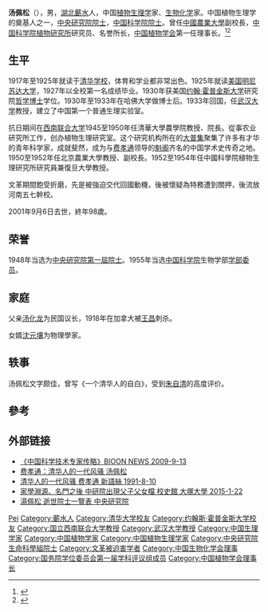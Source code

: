 {{Infobox_Person
| name = 汤佩松<!-- Pei-Sung Tang -->
|image= 湯佩松.jpg
|box_width= 200px
|occupation= 
| period = 
|birth_name=
| other_names =
| Sex =男
|birth_date= 1903年11月12日
|birth_place= 
|death_date= 2001年9月6日 终年98岁
|death_place= 
| nationality ={{PRC}}
| residence =
| party =
| religion =
| spouse = 
| relatives = 父：[[汤化龙|汤化龙]]
|education= 
| past = 
{{Infobox_People_CAS
|学部=生命科学和医学学部
|专业=植物生理学
|当选年=1955年
}}
{{Infobox_People_Sinica
|组别=生命科學組
|届数=第1屆
|当选年=1948年
}}
| work =
|awards=
}}
'''汤佩松'''（{{bd|1903年|11月12日|2001年|9月6日|catIdx=T汤}}），男，[[湖北|湖北]][[蘄水縣|蘄水]]人，中国[[植物生理学|植物生理学]]家、[[生物化学|生物化学]]家。中国植物生理学的奠基人之一，[[中央研究院院士|中央研究院院士]]，[[中国科学院院士|中国科学院院士]]。曾任[[中國農業大學|中國農業大學]]副校長，[[中国科学院植物研究所|中国科学院植物研究所]]研究员、名誉所长，[[中国植物学会|中国植物学会]]第一任理事长。<ref>{{Cite book|title=中华当代文化名人大辞典|author=张品兴, 殷登祥, 陈有进等主编|publisher=中国广播电视出版社|year=1992|isbn=9787504315137|location=北京|pages=}}</ref><ref>{{Cite book|title=北京百科词典 • 科学技术卷|author=曹子西, 张登义, 曹增友主编; 张进京, 傅亿伸, 汪永宁等副主编|publisher=北京科学技术出版社|year=1992|isbn=|location=北京|pages=}}</ref>

== 生平 ==
1917年至1925年就读于[[清华学校|清华学校]]，体育和学业都非常出色。1925年就读[[美国|美国]][[明尼苏达大学|明尼苏达大学]]，1927年以全校第一名成绩毕业。1930年获美国[[约翰·霍普金斯大学|约翰·霍普金斯大学]]研究院[[哲学博士|哲学博士]]学位。1930年至1933年在哈佛大学做博士后。1933年回国，任[[武汉大学|武汉大学]]教授，建立了中国第一个普通生理实验室。

抗日期间在[[西南联合大学|西南联合大学]]1945至1950年任清華大學農學院教授、院長。從事农业研究所工作，创办植物生理研究室。这个研究机构所在的[[大普集|大普集]]聚集了许多有才华的青年科学家，成就斐然，成为与[[费孝通|费孝通]]领导的[[魁阁|魁阁]]齐名的中国学术史传奇之地。1950至1952年任北京農業大學教授、副校長。1952至1954年任中國科學院植物生理研究所研究員兼復旦大學教授。

文革期間飽受折磨，先是被強迫交代回國動機，後被懷疑為特務遭到關押，後流放河南五七幹校。

2001年9月6日去世，終年98歲。

== 荣誉 ==
1948年当选为[[中央研究院|中央研究院]][[中央研究院第一屆院士|第一屆院士]]。1955年当选[[中国科学院|中国科学院]]生物学部[[学部委员|学部委员]]。

== 家庭 ==
父亲[[汤化龙|汤化龙]]为民国议长，1918年在加拿大被[[王昌_(刺客)|王昌]]刺杀。

女婿[[沈元壤|沈元壤]]为物理學家。

== 轶事 ==
汤佩松文字颇佳，曾写《一个清华人的自白》，受到[[朱自清|朱自清]]的高度评价。

== 參考 ==
{{reflist}}

== 外部链接 ==
* [https://web.archive.org/web/20091005004837/http://www.bioon.com/master/talent/408554.shtml 《中国科学技术专家传略》BIOON NEWS 2009-9-13]
* [https://web.archive.org/web/20111102092815/http://join-tsinghua.edu.cn/bkzsw_new/detail.jsp?seq=1144&boardid=1303 费孝通：清华人的一代风骚 汤佩松]
* [http://www.xys.org/xys/ebooks/literature/prose/qinghuaren2.txt 清华人的一代风骚 费孝通 新語絲 1991-8-10] {{Wayback|url=http://www.xys.org/xys/ebooks/literature/prose/qinghuaren2.txt |date=20180312085823 }} 
* [https://web.archive.org/web/20160810110759/http://campushis.educloud.tw/media/134/ 家學淵源、名門之後 中研院出現父子父女檔 校史館 大塚大學 2015-1-22]
* [https://academicians.sinica.edu.tw/index.php?func=1-D 湯佩松 逝世院士一覽表 中央研究院] {{Wayback|url=https://academicians.sinica.edu.tw/index.php?func=1-D |date=20161102125806 }}

{{中央研究院第一屆院士}}
{{中国科学院生命科学和医学学部院士}}
{{国务院学位委员会第一届学科评议组/理学}}
{{Navboxes
| title  = 汤佩松在[[中国生物化学与分子生物学会|中国生物化学与分子生物学会]]的职务
| list1  =
{{中国生物化学会第一届理事会}}
}}

{{Authority control}}
{{DEFAULTSORT:Tang汤}}
[[Category:湯姓|Pei]]
[[Category:蘄水人|Category:蘄水人]]
[[Category:清华大学校友|Category:清华大学校友]]
[[Category:约翰斯·霍普金斯大学校友|Category:约翰斯·霍普金斯大学校友]]
[[Category:国立西南联合大学教授|Category:国立西南联合大学教授]]
[[Category:武汉大学教授|Category:武汉大学教授]]
[[Category:中国生理学家|Category:中国生理学家]]
[[Category:中国植物学家|Category:中国植物学家]]
[[Category:中国植物生理学家|Category:中国植物生理学家]]
[[Category:中央研究院生命科學組院士|Category:中央研究院生命科學組院士]]
[[Category:文革被迫害学者|Category:文革被迫害学者]]
[[Category:中国生物化学会理事|Category:中国生物化学会理事]]
[[Category:国务院学位委员会第一届学科评议组成员|Category:国务院学位委员会第一届学科评议组成员]]
[[Category:中国植物学会理事长|Category:中国植物学会理事长]]